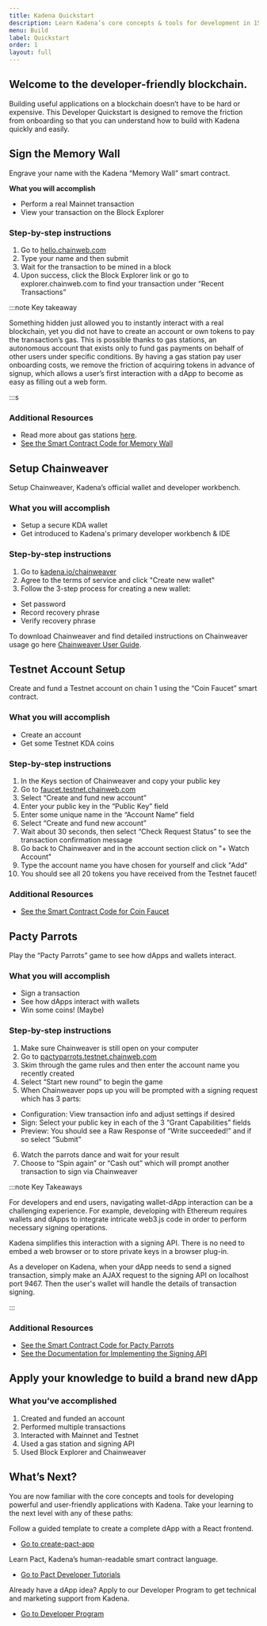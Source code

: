 ```yaml
---
title: Kadena Quickstart
description: Learn Kadena’s core concepts & tools for development in 15 minutes
menu: Build
label: Quickstart
order: 1
layout: full
---
```


## Welcome to the developer-friendly blockchain.

Building useful applications on a blockchain doesn’t have to be hard or
expensive. This Developer Quickstart is designed to remove the friction from
onboarding so that you can understand how to build with Kadena quickly and
easily.

## Sign the Memory Wall

Engrave your name with the Kadena “Memory Wall” smart contract.

**What you will accomplish**

- Perform a real Mainnet transaction
- View your transaction on the Block Explorer

### Step-by-step instructions

1. Go to [hello.chainweb.com](https://hello.chainweb.com)
2. Type your name and then submit
3. Wait for the transaction to be mined in a block
4. Upon success, click the Block Explorer link or go to explorer.chainweb.com to
   find your transaction under “Recent Transactions”

:::note Key takeaway

Something hidden just allowed you to instantly interact with a real blockchain,
yet you did not have to create an account or own tokens to pay the transaction’s
gas. This is possible thanks to gas stations, an autonomous account that exists
only to fund gas payments on behalf of other users under specific conditions. By
having a gas station pay user onboarding costs, we remove the friction of
acquiring tokens in advance of signup, which allows a user’s first interaction
with a dApp to become as easy as filling out a web form.

:::s

### Additional Resources

- Read more about gas stations
  [here](https://medium.com/kadena-io/the-first-crypto-gas-station-is-now-on-kadenas-blockchain-6dc43b4b3836).
- [See the Smart Contract Code for Memory Wall](https://github.com/kadena-io/developer-scripts/tree/master/pact/dapp-contracts/memory-wall)

## Setup Chainweaver

Setup Chainweaver, Kadena’s official wallet and developer workbench.

### What you will accomplish

- Setup a secure KDA wallet
- Get introduced to Kadena's primary developer workbench & IDE

### Step-by-step instructions

1. Go to [kadena.io/chainweaver](https://kadena.io/chainweaver-tos/)
2. Agree to the terms of service and click "Create new wallet"
3. Follow the 3-step process for creating a new wallet:

- Set password
- Record recovery phrase
- Verify recovery phrase

To download Chainweaver and find detailed instructions on Chainweaver usage go
here [Chainweaver User Guide](./chainweaver/chainweaver-user-guide).

## Testnet Account Setup

Create and fund a Testnet account on chain 1 using the “Coin Faucet” smart
contract.

### What you will accomplish

- Create an account
- Get some Testnet KDA coins

### Step-by-step instructions

1. In the Keys section of Chainweaver and copy your public key
2. Go to [faucet.testnet.chainweb.com](https://faucet.testnet.chainweb.com/)
3. Select “Create and fund new account”
4. Enter your public key in the “Public Key” field
5. Enter some unique name in the “Account Name” field
6. Select “Create and fund new account”
7. Wait about 30 seconds, then select “Check Request Status” to see the
   transaction confirmation message
8. Go back to Chainweaver and in the account section click on "+ Watch Account"
9. Type the account name you have chosen for yourself and click "Add"
10. You should see all 20 tokens you have received from the Testnet faucet!

### Additional Resources

- [See the Smart Contract Code for Coin Faucet](https://github.com/kadena-io/developer-scripts/tree/master/pact/dapp-contracts/faucet)

## Pacty Parrots

Play the “Pacty Parrots” game to see how dApps and wallets interact.

### What you will accomplish

- Sign a transaction
- See how dApps interact with wallets
- Win some coins! (Maybe)

### Step-by-step instructions

1. Make sure Chainweaver is still open on your computer
2. Go to
   [pactyparrots.testnet.chainweb.com](http://pactyparrots.testnet.chainweb.com/)
3. Skim through the game rules and then enter the account name you recently
   created
4. Select “Start new round” to begin the game
5. When Chainweaver pops up you will be prompted with a signing request which
   has 3 parts:

- Configuration: View transaction info and adjust settings if desired
- Sign: Select your public key in each of the 3 “Grant Capabilities” fields
- Preview: You should see a Raw Response of “Write succeeded!” and if so select
  “Submit”

6. Watch the parrots dance and wait for your result
7. Choose to “Spin again” or “Cash out” which will prompt another transaction to
   sign via Chainweaver

:::note Key Takeaways

For developers and end users, navigating wallet-dApp interaction can be a
challenging experience. For example, developing with Ethereum requires wallets
and dApps to integrate intricate web3.js code in order to perform necessary
signing operations.

Kadena simplifies this interaction with a signing API. There is no need to embed
a web browser or to store private keys in a browser plug-in.

As a developer on Kadena, when your dApp needs to send a signed transaction,
simply make an AJAX request to the signing API on localhost port 9467. Then the
user's wallet will handle the details of transaction signing.

:::

### Additional Resources

- [See the Smart Contract Code for Pacty Parrots](https://github.com/kadena-io/developer-scripts/tree/master/pact/dapp-contracts/pacty-parrot)
- [See the Documentation for Implementing the Signing API](https://kadena-io.github.io/signing-api/)

## Apply your knowledge to build a brand new dApp

### What you’ve accomplished

1. Created and funded an account
2. Performed multiple transactions
3. Interacted with Mainnet and Testnet
4. Used a gas station and signing API
5. Used Block Explorer and Chainweaver

## What’s Next?

You are now familiar with the core concepts and tools for developing powerful
and user-friendly applications with Kadena. Take your learning to the next level
with any of these paths:

Follow a guided template to create a complete dApp with a React frontend.

- [Go to create-pact-app](https://github.com/kadena-io/create-pact-app)

Learn Pact, Kadena’s human-readable smart contract language.

- [Go to Pact Developer Tutorials](/learn-pact/intro)

Already have a dApp idea? Apply to our Developer Program to get technical and
marketing support from Kadena.

- [Go to Developer Program](/basics/support/developer-program)
